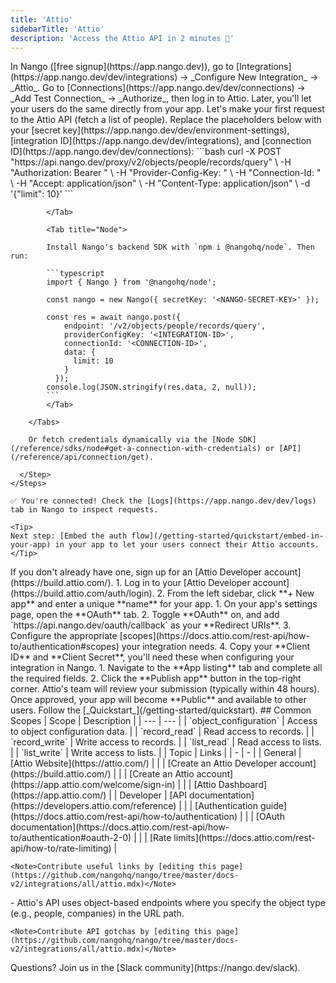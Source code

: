 ```yaml
---
title: 'Attio'
sidebarTitle: 'Attio'
description: 'Access the Attio API in 2 minutes 💨'
---
```


<Tabs>
  <Tab title="🚀 Quickstart">
    <Steps>
      <Step title="Create an integration">
        In Nango ([free signup](https://app.nango.dev)), go to [Integrations](https://app.nango.dev/dev/integrations) -> _Configure New Integration_ -> _Attio_.
      </Step>
      <Step title="Authorize Attio">
        Go to [Connections](https://app.nango.dev/dev/connections) -> _Add Test Connection_ -> _Authorize_, then log in to Attio. Later, you'll let your users do the same directly from your app.
      </Step>
      <Step title="Call the Attio API">
        Let's make your first request to the Attio API (fetch a list of people). Replace the placeholders below with your [secret key](https://app.nango.dev/dev/environment-settings), [integration ID](https://app.nango.dev/dev/integrations), and [connection ID](https://app.nango.dev/dev/connections):
        <Tabs>
            <Tab title="cURL">
                ```bash
                curl -X POST  "https://api.nango.dev/proxy/v2/objects/people/records/query" \
                  -H "Authorization: Bearer <NANGO-SECRET-KEY>" \
                  -H "Provider-Config-Key: <INTEGRATION-ID>" \
                  -H "Connection-Id: <CONNECTION-ID>" \
                  -H "Accept: application/json" \
                  -H "Content-Type: application/json" \
                  -d '{"limit": 10}'
                ```

            </Tab>

            <Tab title="Node">

            Install Nango's backend SDK with `npm i @nangohq/node`. Then run:

            ```typescript
            import { Nango } from '@nangohq/node';

            const nango = new Nango({ secretKey: '<NANGO-SECRET-KEY>' });

            const res = await nango.post({
                endpoint: '/v2/objects/people/records/query',
                providerConfigKey: '<INTEGRATION-ID>',
                connectionId: '<CONNECTION-ID>',
                data: {
                  limit: 10
                }
              });
            console.log(JSON.stringify(res.data, 2, null));
            ```
            </Tab>

        </Tabs>

        Or fetch credentials dynamically via the [Node SDK](/reference/sdks/node#get-a-connection-with-credentials) or [API](/reference/api/connection/get).

      </Step>
    </Steps>

    ✅ You're connected! Check the [Logs](https://app.nango.dev/dev/logs) tab in Nango to inspect requests.

    <Tip>
    Next step: [Embed the auth flow](/getting-started/quickstart/embed-in-your-app) in your app to let your users connect their Attio accounts.
    </Tip>
  </Tab>
  <Tab title="🧑‍💻 OAuth app setup">
    <Steps>
      <Step title="Create an Attio Developer account">
        If you don't already have one, sign up for an [Attio Developer account](https://build.attio.com/).
      </Step>
      <Step title="Create a new app">
        1. Log in to your [Attio Developer account](https://build.attio.com/auth/login).
        2. From the left sidebar, click **+ New app** and enter a unique **name** for your app.
      </Step>
      <Step title="Configure OAuth settings">
        1. On your app's settings page, open the **OAuth** tab.
        2. Toggle **OAuth** on, and add `https://api.nango.dev/oauth/callback` as your **Redirect URIs**.
        3. Configure the appropriate [scopes](https://docs.attio.com/rest-api/how-to/authentication#scopes) your integration needs.
        4. Copy your **Client ID** and **Client Secret**, you'll need these when configuring your integration in Nango.
      </Step>
      <Step title="Publish your app">
        1. Navigate to the **App listing** tab and complete all the required fields.
        2. Click the **Publish app** button in the top-right corner. Attio's team will review your submission (typically within 48 hours). Once approved, your app will become **Public** and available to other users.
      </Step>
      <Step title="Next">
        Follow the [_Quickstart_](/getting-started/quickstart).
      </Step>
    </Steps>
    ## Common Scopes
    | Scope | Description |
    | --- | --- |
    | `object_configuration` | Access to object configuration data. |
    | `record_read` | Read access to records. |
    | `record_write` | Write access to records. |
    | `list_read` | Read access to lists. |
    | `list_write` | Write access to lists. |
  </Tab>
  <Tab title="🔗 Useful links">
    | Topic | Links | 
    | - | - | 
    | General | [Attio Website](https://attio.com/) |
    | | [Create an Attio Developer account](https://build.attio.com/) |
    | | [Create an Attio account](https://app.attio.com/welcome/sign-in) |
    | | [Attio Dashboard](https://app.attio.com/) |
    | Developer | [API documentation](https://developers.attio.com/reference) |
    | | [Authentication guide](https://docs.attio.com/rest-api/how-to/authentication) |
    | | [OAuth documentation](https://docs.attio.com/rest-api/how-to/authentication#oauth-2-0) |
    | | [Rate limits](https://docs.attio.com/rest-api/how-to/rate-limiting) |

    <Note>Contribute useful links by [editing this page](https://github.com/nangohq/nango/tree/master/docs-v2/integrations/all/attio.mdx)</Note>
  </Tab>
  <Tab title="🚨 API gotchas">
    - Attio's API uses object-based endpoints where you specify the object type (e.g., people, companies) in the URL path.

    <Note>Contribute API gotchas by [editing this page](https://github.com/nangohq/nango/tree/master/docs-v2/integrations/all/attio.mdx)</Note>
  </Tab>
</Tabs>

<Info>
    Questions? Join us in the [Slack community](https://nango.dev/slack).
</Info>
